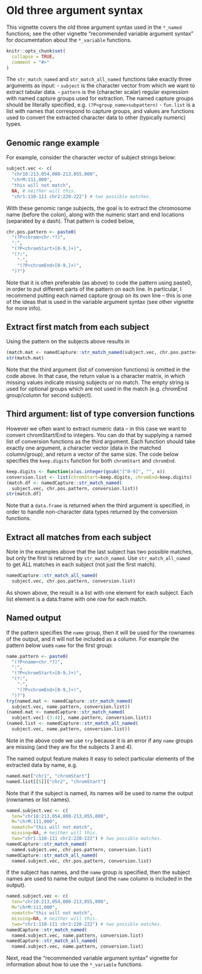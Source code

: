<!--
%\VignetteEngine{knitr::knitr}
%\VignetteIndexEntry{vignette 1: old three argument syntax}
-->

# Old three argument syntax

This vignette covers the old three argument syntax used in the
`*_named` functions; see the other vignette "recommended variable
argument syntax" for documentation about the `*_variable` functions.

```r
knitr::opts_chunk$set(
  collapse = TRUE,
  comment = "#>"
)
```

The `str_match_named` and `str_match_all_named` functions take exactly three arguments as input: 
- `subject` is the character vector from which we want to extract
  tabular data.
- `pattern` is the (character scalar) regular expression with named
  capture groups used for extraction. The named capture groups should be literally specified, e.g. `(?P<group_name>subpattern)`
- `fun.list` is a list with names that correspond to capture groups,
  and values are functions used to convert the extracted character
  data to other (typically numeric) types.

## Genomic range example

For example, consider the character vector of subject strings below:

```r
subject.vec <- c(
  "chr10:213,054,000-213,055,000",
  "chrM:111,000",
  "this will not match",
  NA, # neither will this.
  "chr1:110-111 chr2:220-222") # two possible matches.
```

With these genomic range subjects, the goal is to extract the chromosome name (before the colon), along with the numeric start and end locations (separated by a dash). That pattern is coded below,

```r
chr.pos.pattern <- paste0(
  "(?P<chrom>chr.*?)",
  ":",
  "(?P<chromStart>[0-9,]+)",
  "(?:",
    "-",
    "(?P<chromEnd>[0-9,]+)",
  ")?")
```

Note that it is often preferable (as above) to code the pattern using paste0, in order to put different parts of the pattern on each line. In particular, I recommend putting each named capture group on its own line -- this is one of the ideas that is used in the variable argument syntax (see other vignette for more info).

## Extract first match from each subject

Using the pattern on the subjects above results in

```r
(match.mat <- namedCapture::str_match_named(subject.vec, chr.pos.pattern))
str(match.mat)
```

Note that the third argument (list of conversion functions) is omitted in the code above. In that case, the return value is a character matrix, in which missing values indicate missing subjects or no match. The empty string is used for optional groups which are not used in the match (e.g. chromEnd group/column for second subject).

## Third argument: list of type conversion functions

However we often want to extract numeric data -- in this case we want to convert chromStart/End to integers. You can do that by supplying a named list of conversion functions as the third argument. Each function should take exactly one  argument, a character vector (data in the matched column/group), and return a vector of the same size. The code below specifies the `keep.digits` function for both `chromStart` and `chromEnd`.

```r
keep.digits <- function(x)as.integer(gsub("[^0-9]", "", x))
conversion.list <- list(chromStart=keep.digits, chromEnd=keep.digits)
(match.df <- namedCapture::str_match_named(
  subject.vec, chr.pos.pattern, conversion.list))
str(match.df)
```

Note that a `data.frame` is returned when the third argument is specified, in order to handle non-character data types returned by the conversion functions.

## Extract all matches from each subject

Note in the examples above that the last subject has two possible
matches, but only the first is returned by `str_match_named`. Use
`str_match_all_named` to get ALL matches in each subject (not just the
first match).

```r
namedCapture::str_match_all_named(
  subject.vec, chr.pos.pattern, conversion.list)
```

As shown above, the result is a list with one element for
each subject. Each list element is a data.frame with one row for each
match.

## Named output

If the pattern specifies the `name` group, then it will be used for
the rownames of the output, and it will not be included as a column. For example the pattern below uses `name` for the first group:

```r
name.pattern <- paste0(
  "(?P<name>chr.*?)",
  ":",
  "(?P<chromStart>[0-9,]+)",
  "(?:",
    "-",
    "(?P<chromEnd>[0-9,]+)",
  ")?")
try(named.mat <- namedCapture::str_match_named(
  subject.vec, name.pattern, conversion.list))
(named.mat <- namedCapture::str_match_named(
  subject.vec[-(3:4)], name.pattern, conversion.list))
(named.list <- namedCapture::str_match_all_named(
  subject.vec, name.pattern, conversion.list))
```

Note in the above code we use `try` because it is an error if any
`name` groups are missing (and they are for the subjects 3 and 4).

The named output feature makes it easy to select particular elements of the extracted data by name, e.g.

```r
named.mat["chr1", "chromStart"]
named.list[[5]]["chr2", "chromStart"]
```

Note that if the subject is named, its names will be used to name the output (rownames or list names).

```r
named.subject.vec <- c(
  ten="chr10:213,054,000-213,055,000",
  M="chrM:111,000",
  nomatch="this will not match",
  missing=NA, # neither will this.
  two="chr1:110-111 chr2:220-222") # two possible matches.
namedCapture::str_match_named(
  named.subject.vec, chr.pos.pattern, conversion.list)
namedCapture::str_match_all_named(
  named.subject.vec, chr.pos.pattern, conversion.list)
```

If the subject has names, and the `name` group is specified, then the subject names are used to name the output (and the `name` column is included in the output).

```r
named.subject.vec <- c(
  ten="chr10:213,054,000-213,055,000",
  M="chrM:111,000",
  nomatch="this will not match",
  missing=NA, # neither will this.
  two="chr1:110-111 chr2:220-222") # two possible matches.
namedCapture::str_match_named(
  named.subject.vec, name.pattern, conversion.list)
namedCapture::str_match_all_named(
  named.subject.vec, name.pattern, conversion.list)
```

Next, read the "recommended variable argument syntax" vignette for
information about how to use the `*_variable` functions.

